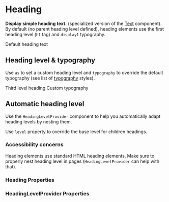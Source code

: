 
# Heading

**Display simple heading text.** (specialized version of the [Text](/product/components/text/) component).
By default (no parent heading level defined), heading elements use the first heading level (`h1` tag) and `display1` typography.

<DemoBlock>
    <Heading>Default heading text</Heading>
</DemoBlock>

## Heading level & typography

Use `as` to set a custom heading level and `typography` to override the default typography (see list of [typography](/product/foundations/typography/) styles).

<DemoBlock orientation="horizontal" vAlign="space-evenly">
    <Heading as="h3">Third level heading</Heading>
    <Heading typography="overline">Custom typography</Heading>
</DemoBlock>

## Automatic heading level

Use the `HeadingLevelProvider` component to help you automatically adapt heading levels by nesting them.

<DemoBlock demo="automatic-heading-level" />

<Message kind="info">Use <code>level</code> property to override the base level for children headings.</Message>

### Accessibility concerns

Heading elements use standard HTML heading elements. Make sure to properly nest heading level in pages (`HeadingLevelProvider` can help with that).

### Heading Properties

<PropTable component="Heading" />

### HeadingLevelProvider Properties

<PropTable component="HeadingLevelProvider" />
